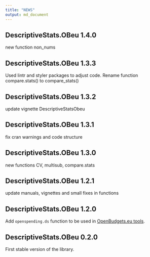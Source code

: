 ```yaml
---
title: "NEWS"
output: md_document
---
```


## DescriptiveStats.OBeu 1.4.0
new function non_nums

## DescriptiveStats.OBeu 1.3.3
Used lintr and styler packages to adjust code. Rename function compare.stats()
to compare_stats()

## DescriptiveStats.OBeu 1.3.2

update vignette DescriptiveStatsObeu

## DescriptiveStats.OBeu 1.3.1

fix cran warnings and code structure


## DescriptiveStats.OBeu 1.3.0

new functions CV, multisub, compare.stats

## DescriptiveStats.OBeu 1.2.1

update manuals, vignettes and small fixes in functions

## DescriptiveStats.OBeu 1.2.0

Add `openspending.ds` function to be used in [OpenBudgets.eu tools](http://openbudgets.eu/tools/).

## DescriptiveStats.OBeu 0.2.0

First stable version of the library.